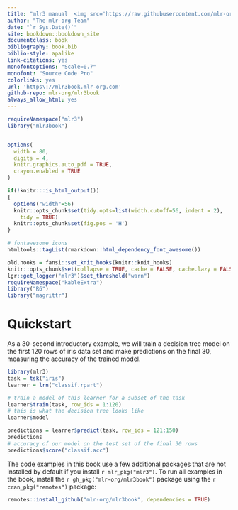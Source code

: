 ```yaml
---
title: "mlr3 manual  <img src='https://raw.githubusercontent.com/mlr-org/mlr3/master/man/figures/logo.png' width=50 /> "
author: "The mlr-org Team"
date: "`r Sys.Date()`"
site: bookdown::bookdown_site
documentclass: book
bibliography: book.bib
biblio-style: apalike
link-citations: yes
monofontoptions: "Scale=0.7"
monofont: "Source Code Pro"
colorlinks: yes
url: 'https\://mlr3book.mlr-org.com'
github-repo: mlr-org/mlr3book
always_allow_html: yes
---
```


```r
requireNamespace("mlr3")
library("mlr3book")


options(
  width = 80,
  digits = 4,
  knitr.graphics.auto_pdf = TRUE,
  crayon.enabled = TRUE
)

if(!knitr:::is_html_output())
{
  options("width"=56)
  knitr::opts_chunk$set(tidy.opts=list(width.cutoff=56, indent = 2),
    tidy = TRUE)
  knitr::opts_chunk$set(fig.pos = 'H')
}

# fontawesome icons
htmltools::tagList(rmarkdown::html_dependency_font_awesome())

old.hooks = fansi::set_knit_hooks(knitr::knit_hooks)
knitr::opts_chunk$set(collapse = TRUE, cache = FALSE, cache.lazy = FALSE)
lgr::get_logger("mlr3")$set_threshold("warn")
requireNamespace("kableExtra")
library("R6")
library("magrittr")
```

# Quickstart {#quickstart .unnumbered}

As a 30-second introductory example, we will train a decision tree model on the first 120 rows of iris data set and make predictions on the final 30, measuring the accuracy of the trained model.

```r
library(mlr3)
task = tsk("iris")
learner = lrn("classif.rpart")

# train a model of this learner for a subset of the task
learner$train(task, row_ids = 1:120)
# this is what the decision tree looks like
learner$model

predictions = learner$predict(task, row_ids = 121:150)
predictions
# accuracy of our model on the test set of the final 30 rows
predictions$score("classif.acc")
```

The code examples in this book use a few additional packages that are not installed by default if you install `r mlr_pkg("mlr3")`.
To run all examples in the book, install the `r gh_pkg("mlr-org/mlr3book")` package using the `r cran_pkg("remotes")` package:

```r
remotes::install_github("mlr-org/mlr3book", dependencies = TRUE)
```
